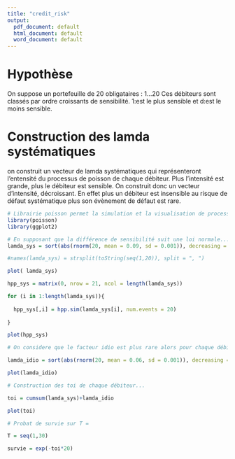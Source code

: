 ```yaml
---
title: "credit_risk"
output:
  pdf_document: default
  html_document: default
  word_document: default
---
```


# Hypothèse
On suppose un portefeuille de 20 obligataires : 1...20
Ces débiteurs sont classés par ordre croissants de sensibilité. 1:est le plus sensible et d:est le moins sensible.


# Construction des lamda systématiques

on construit un vecteur de lamda systématiques qui représenteront l'entensité du processus de poisson de chaque débiteur. Plus l'intensité est grande, plus le débiteur est sensible. On construit donc un vecteur d'intensité, décroissant. En effet plus un débiteur est insensible au risque de défaut systématique plus son évènement de défaut est rare.

```r

# Librairie poisson permet la simulation et la visualisation de processus de poisson
library(poisson)
library(ggplot2)

# En supposant que la différence de sensibilité suit une loi normale... mais ceci dépend de la loi des lamada...
lamda_sys = sort(abs(rnorm(20, mean = 0.09, sd = 0.001)), decreasing = TRUE)

#names(lamda_sys) = strsplit(toString(seq(1,20)), split = ", ")

plot( lamda_sys)

```


```r
hpp_sys = matrix(0, nrow = 21, ncol = length(lamda_sys))

for (i in 1:length(lamda_sys)){
  
  hpp_sys[,i] = hpp.sim(lamda_sys[i], num.events = 20)
  
}

plot(hpp_sys)

```

```r
# On considere que le facteur idio est plus rare alors pour chaque débiteur, l'intensité sera moins grande 

lamda_idio = sort(abs(rnorm(20, mean = 0.06, sd = 0.001)), decreasing = TRUE)

plot(lamda_idio)

```

```r
# Construction des toi de chaque débiteur...

toi = cumsum(lamda_sys)+lamda_idio

plot(toi)

```

```r
# Probat de survie sur T = 

T = seq(1,30)

survie = exp(-toi*20)
```

